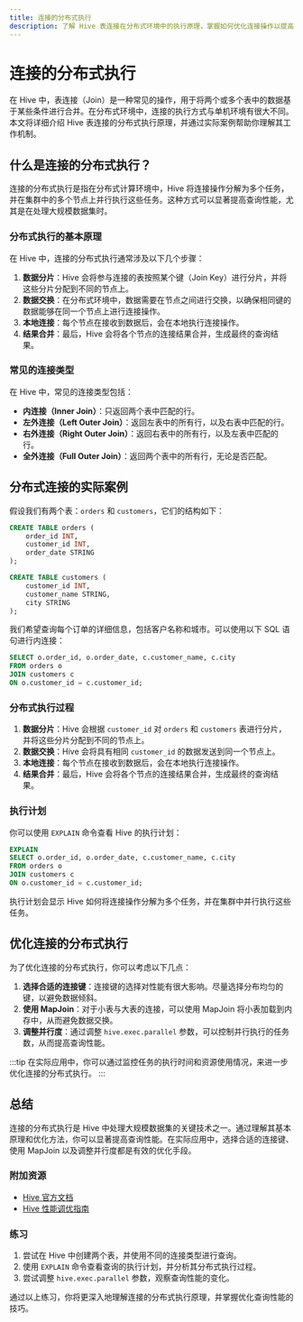 ```yaml
---
title: 连接的分布式执行
description: 了解 Hive 表连接在分布式环境中的执行原理，掌握如何优化连接操作以提高查询性能。
---
```


# 连接的分布式执行

在 Hive 中，表连接（Join）是一种常见的操作，用于将两个或多个表中的数据基于某些条件进行合并。在分布式环境中，连接的执行方式与单机环境有很大不同。本文将详细介绍 Hive 表连接的分布式执行原理，并通过实际案例帮助你理解其工作机制。

## 什么是连接的分布式执行？

连接的分布式执行是指在分布式计算环境中，Hive 将连接操作分解为多个任务，并在集群中的多个节点上并行执行这些任务。这种方式可以显著提高查询性能，尤其是在处理大规模数据集时。

### 分布式执行的基本原理

在 Hive 中，连接的分布式执行通常涉及以下几个步骤：

1. **数据分片**：Hive 会将参与连接的表按照某个键（Join Key）进行分片，并将这些分片分配到不同的节点上。
2. **数据交换**：在分布式环境中，数据需要在节点之间进行交换，以确保相同键的数据能够在同一个节点上进行连接操作。
3. **本地连接**：每个节点在接收到数据后，会在本地执行连接操作。
4. **结果合并**：最后，Hive 会将各个节点的连接结果合并，生成最终的查询结果。

### 常见的连接类型

在 Hive 中，常见的连接类型包括：

- **内连接（Inner Join）**：只返回两个表中匹配的行。
- **左外连接（Left Outer Join）**：返回左表中的所有行，以及右表中匹配的行。
- **右外连接（Right Outer Join）**：返回右表中的所有行，以及左表中匹配的行。
- **全外连接（Full Outer Join）**：返回两个表中的所有行，无论是否匹配。

## 分布式连接的实际案例

假设我们有两个表：`orders` 和 `customers`，它们的结构如下：

```sql
CREATE TABLE orders (
    order_id INT,
    customer_id INT,
    order_date STRING
);

CREATE TABLE customers (
    customer_id INT,
    customer_name STRING,
    city STRING
);
```

我们希望查询每个订单的详细信息，包括客户名称和城市。可以使用以下 SQL 语句进行内连接：

```sql
SELECT o.order_id, o.order_date, c.customer_name, c.city
FROM orders o
JOIN customers c
ON o.customer_id = c.customer_id;
```

### 分布式执行过程

1. **数据分片**：Hive 会根据 `customer_id` 对 `orders` 和 `customers` 表进行分片，并将这些分片分配到不同的节点上。
2. **数据交换**：Hive 会将具有相同 `customer_id` 的数据发送到同一个节点上。
3. **本地连接**：每个节点在接收到数据后，会在本地执行连接操作。
4. **结果合并**：最后，Hive 会将各个节点的连接结果合并，生成最终的查询结果。

### 执行计划

你可以使用 `EXPLAIN` 命令查看 Hive 的执行计划：

```sql
EXPLAIN
SELECT o.order_id, o.order_date, c.customer_name, c.city
FROM orders o
JOIN customers c
ON o.customer_id = c.customer_id;
```

执行计划会显示 Hive 如何将连接操作分解为多个任务，并在集群中并行执行这些任务。

## 优化连接的分布式执行

为了优化连接的分布式执行，你可以考虑以下几点：

1. **选择合适的连接键**：连接键的选择对性能有很大影响。尽量选择分布均匀的键，以避免数据倾斜。
2. **使用 MapJoin**：对于小表与大表的连接，可以使用 MapJoin 将小表加载到内存中，从而避免数据交换。
3. **调整并行度**：通过调整 `hive.exec.parallel` 参数，可以控制并行执行的任务数，从而提高查询性能。

:::tip
在实际应用中，你可以通过监控任务的执行时间和资源使用情况，来进一步优化连接的分布式执行。
:::

## 总结

连接的分布式执行是 Hive 中处理大规模数据集的关键技术之一。通过理解其基本原理和优化方法，你可以显著提高查询性能。在实际应用中，选择合适的连接键、使用 MapJoin 以及调整并行度都是有效的优化手段。

### 附加资源

- [Hive 官方文档](https://hive.apache.org/)
- [Hive 性能调优指南](https://cwiki.apache.org/confluence/display/Hive/Performance+Optimization)

### 练习

1. 尝试在 Hive 中创建两个表，并使用不同的连接类型进行查询。
2. 使用 `EXPLAIN` 命令查看查询的执行计划，并分析其分布式执行过程。
3. 尝试调整 `hive.exec.parallel` 参数，观察查询性能的变化。

通过以上练习，你将更深入地理解连接的分布式执行原理，并掌握优化查询性能的技巧。